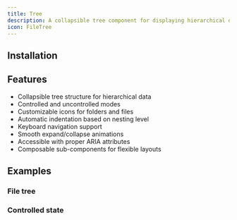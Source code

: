 ```yaml
---
title: Tree
description: A collapsible tree component for displaying hierarchical data like file trees.
icon: FileTree
---
```


<Preview path="tree" />

## Installation

<Installer packageName="tree" />

## Features

- Collapsible tree structure for hierarchical data
- Controlled and uncontrolled modes
- Customizable icons for folders and files
- Automatic indentation based on nesting level
- Keyboard navigation support
- Smooth expand/collapse animations
- Accessible with proper ARIA attributes
- Composable sub-components for flexible layouts

## Examples

### File tree

<Preview path="tree-file" />

### Controlled state

<Preview path="tree-controlled" />